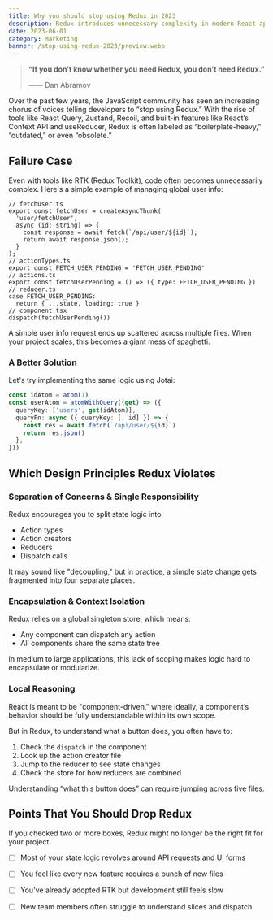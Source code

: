```yaml
---
title: Why you should stop using Redux in 2023
description: Redux introduces unnecessary complexity in modern React apps, making simpler, more local-first state tools like Jotai or React Query a better choice in 2023.
date: 2023-06-01
category: Marketing
banner: /stop-using-redux-2023/preview.webp
---
```


> **“If you don’t know whether you need Redux, you don’t need Redux.”**
>
> —— Dan Abramov

Over the past few years, the JavaScript community has seen an increasing chorus of voices telling developers to “stop using Redux.” With the rise of tools like React Query, Zustand, Recoil, and built-in features like React’s Context API and useReducer, Redux is often labeled as “boilerplate-heavy,” “outdated,” or even “obsolete.”

## Failure Case

Even with tools like RTK (Redux Toolkit), code often becomes unnecessarily complex. Here's a simple example of managing global user info:

```tsx
// fetchUser.ts
export const fetchUser = createAsyncThunk(
  'user/fetchUser',
  async (id: string) => {
    const response = await fetch(`/api/user/${id}`);
    return await response.json();
  }
);
// actionTypes.ts
export const FETCH_USER_PENDING = 'FETCH_USER_PENDING'
// actions.ts
export const fetchUserPending = () => ({ type: FETCH_USER_PENDING })
// reducer.ts
case FETCH_USER_PENDING:
  return { ...state, loading: true }
// component.tsx
dispatch(fetchUserPending())
````

A simple user info request ends up scattered across multiple files. When your project scales, this becomes a giant mess of spaghetti.

### A Better Solution

Let's try implementing the same logic using Jotai:

```ts
const idAtom = atom(1)
const userAtom = atomWithQuery((get) => ({
  queryKey: ['users', get(idAtom)],
  queryFn: async ({ queryKey: [, id] }) => {
    const res = await fetch(`/api/user/${id}`)
    return res.json()
  },
}))
```

## Which Design Principles Redux Violates

### Separation of Concerns & Single Responsibility

Redux encourages you to split state logic into:

* Action types
* Action creators
* Reducers
* Dispatch calls

It may sound like "decoupling," but in practice, a simple state change gets fragmented into four separate places.

### Encapsulation & Context Isolation

Redux relies on a global singleton store, which means:

* Any component can dispatch any action
* All components share the same state tree

In medium to large applications, this lack of scoping makes logic hard to encapsulate or modularize.

### Local Reasoning

React is meant to be "component-driven," where ideally, a component’s behavior should be fully understandable within its own scope.

But in Redux, to understand what a button does, you often have to:

1. Check the `dispatch` in the component
2. Look up the action creator file
3. Jump to the reducer to see state changes
4. Check the store for how reducers are combined

Understanding “what this button does” can require jumping across five files.

## Points That You Should Drop Redux
If you checked two or more boxes, Redux might no longer be the right fit for your project.

* [ ] Most of your state logic revolves around API requests and UI forms
* [ ] You feel like every new feature requires a bunch of new files
* [ ] You've already adopted RTK but development still feels slow
* [ ] New team members often struggle to understand slices and dispatch

